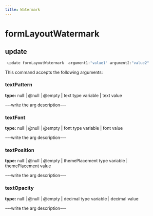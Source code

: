 ```yaml
---
title: Watermark
---
```


# formLayoutWatermark

## update

```js filename="Terminal" copy
 update formLayoutWatermark  argument1:"value1" argument2:"value2"
```

This command accepts the following arguments:

### textPattern
**type:** null | @null | @empty | text type variable | text value

---write the arg description---

### textFont
**type:** null | @null | @empty | font type variable | font value

---write the arg description---

### textPosition
**type:** null | @null | @empty | themePlacement type variable | themePlacement value

---write the arg description---

### textOpacity
**type:** null | @null | @empty | decimal type variable | decimal value

---write the arg description---


